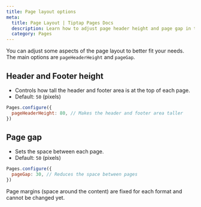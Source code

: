 ```yaml
---
title: Page layout options
meta:
  title: Page Layout | Tiptap Pages Docs
  description: Learn how to adjust page header height and page gap in the Tiptap Pages extension.
  category: Pages
---
```



You can adjust some aspects of the page layout to better fit your needs. The main options are `pageHeaderHeight` and `pageGap`.

## Header and Footer height
- Controls how tall the header and footer area is at the top of each page.
- Default: `50` (pixels)

```js
Pages.configure({
  pageHeaderHeight: 80, // Makes the header and footer area taller
})
```

## Page gap
- Sets the space between each page.
- Default: `50` (pixels)

```js
Pages.configure({
  pageGap: 30, // Reduces the space between pages
})
```

<Callout title="Note">
  Page margins (space around the content) are fixed for each format and cannot be changed yet.
</Callout> 